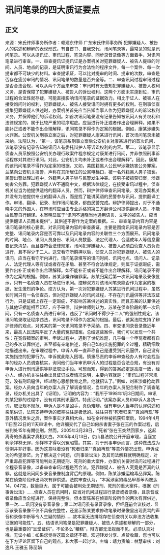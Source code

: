 # 讯问笔录的四大质证要点
## 正文
来源：宋氏律师事务所作者：赖建东律师 广东宋氏律师事务所 犯罪嫌疑人、被告人的供述和辩解的表现形式，有自首书、自我交代、讯问笔录等，最常见的就是讯问笔录。可以从提讯证、审讯过程、笔录内容、同步录音录像等方面着手，对讯问笔录进行审查。一、审查提讯证提讯证是办案机关对犯罪嫌疑人、被告人提审的时间、人员、地点的记录，是证明审讯行为合法性的程序文件，每一个案件、每一次提审都不可缺少的材料。审查提讯证，可以比对提审的时间、提审的次数，审查是否存在疲劳审讯的情况、讯问笔录的数量是否齐全等。二、审查讯问过程审讯过程是否合法合规，可以从两个方面来审查：审讯时有无告知犯罪嫌疑人、被告人权利义务，是否保障了犯罪嫌疑人、被告人的诉讼权利。这两个方面未实施到位，审讯过程的合法性就存疑，可能直接影响讯问笔录的证据效力。相比于证人、被害人在接受询问时的权利，犯罪嫌疑人、被告人接受讯问时拥有更多的权利。在刑事侦查搜集犯罪嫌疑人供述时，办案机关首先应当告知当事人作为犯罪嫌疑人的诉讼权利义务，并保障他们的诉讼权利。如首次讯问笔录没有记录告知被讯问人有关权利和法律规定的，属于比较严重的程序瑕疵。应当进行补正或者作出合理解释。如果不能补正或者不能作出合理解释，讯问笔录不得作为定案的根据。例如，康某涉嫌失火罪案。公安机关刑事立案之后，对犯罪嫌疑人康某进行讯问，首次讯问笔录未被采纳。法院认为，“第一，该笔录系刑事立案后公安机关对康某进行的首次讯问，该笔录没有记录告知被讯问人有委托辩护人等诉讼权利的内容。第二，该笔录显示侦查人员系按照公安机关办理行政案件程序规定对康某进行讯问，并非依照刑事诉讼程序对其进行讯问。对此，公安机关均未补正或者作出合理解释”。因此，康某的该讯问笔录不得作为定案的根据。又如，美国籍黑人公民W涉嫌妨害公务罪案。兰某向公安机关报警，声称在其所居住的公寓电梯口，被一名外籍黑人男子猥亵。民警出警处理过程中，外籍黑人男子W与民警发生冲突。该男子被抓获归案，涉嫌妨害公务罪。犯罪嫌疑人W不通晓中文，根据法律规定，在接受审讯过程中，侦查机关应当为他提供适格的翻译人员。然而，辩护律师审查讯问笔录，发现办案机关并没有为他提供专业的翻译人员，而是找了能讲英语的民警参与讯问，提供翻译工作。审讯、翻译、记录、制作讯问笔录，都由民警完成。辩护律师提出，对于不通晓中文的外国人，在审讯时应当由专业适格的第三方翻译公司提供翻译人员，不能由民警自行翻译。本案明显属于“讯问不通晓当地通用语言、文字的被告人，应当提供翻译人员而未提供”，其供述不得作为定案的根据。三、审查笔录内容内容是讯问笔录的核心要素，对讯问笔录内容的审查质证，主要是围绕讯问笔录内容是否完整、讯问笔录内容是否可靠以及讯问笔录内容的关联性三个方面展开。讯问笔录的时间、地点、讯问人员身份、讯问人员数量、法定代理人、合适成年人等信息需要记录清楚，而且要符合法律规定。讯问犯罪嫌疑人、被告人必须由侦查人员负责进行，且不得少于二人。送交看守所羁押以后，侦查人员对犯罪嫌疑人、被告人的讯问，应当在看守所内进行。讯问笔录填写的讯问时间、讯问地点、讯问人、记录人、法定代理人等有误或者存在矛盾、甚至不符合法律规定，则属于证据瑕疵，需要作出补正或者作出合理解释。如不能补正或者不能作出合理解释，讯问笔录不得作为定案的根据。例如，苏某涉嫌诈骗罪案。苏某归案后第一次讯问笔录及录像显示，只有一名侦查人员在场进行讯问。控辩双方对该讯问笔录能否作为定案的根据，发生激烈的争论。控方认为，第一次对犯罪嫌疑人苏某进行讯问过程中，虽然长时间只有一名侦查员，但对犯罪嫌疑人的讯问过程，不存在刑讯逼供等非法取证行为，只是证据上存在一定瑕疵，不影响苏某供述的真实性，而且苏某的认罪供述与其他证据能相互印证，应予采信。辩护律师则认为，苏某在侦查阶段的第一次讯问，只有一名侦查人员进行审讯，违反了“讯问时不得少于二人”的强制性规定，该讯问笔录取证程序违法，讯问笔录不得作为定案的根据。最后，该案法院支持了辩护律师的观点，对苏某的第一次讯问笔录不予采纳。四、审查讯问录音录像近年来，最高人民法院平反了大量的冤假错案。总结这些案件，我们可以发现一个共性：在冤假错案的审判、申诉过程中，遇到了世纪难题，几乎每一个申冤者都有自己的多次认罪供述，甚至都有亲笔供述，将自己如何实施犯罪的全过程，精确细致地描述出来。在审理过程中，申诉人却一直声称自己是遭受到刑讯逼供，自己没有实施指控的犯罪行为。申诉就此陷入困境。慎重尽责的申诉审查经办人有时会找当年的经办人员调查核实，询问他们当年审讯申诉人的过程是否合法合规，有没有对申诉人进行刑讯逼供等非法取证手段。可想而知，得到的答案必定是高度一致，经办人、经办机关往往会出具证词或者情况说明，主要内容就是：“审讯过程非常规范，没有刑讯逼供，经过耐心思想教育之后，他就招认了。”例如，刘某涉嫌抢劫罪案。经办人员向当年的办案人员了解调查情况，当年的办案人员配合制作了调查笔录，经办机关出具了《证明》，证明的内容为：“我所于1998年1月3日期间，审讯刘某犯罪的过程中，没有对其刑讯逼供。特此证明。”该案办案人员和申诉人各执一词，取证规不规范、申诉人是不是凶手，真伪难辨。但有申诉人当年的认罪供述和亲笔供词，法院支持申诉的概率往往是极低的。往往只有“死者归来”“真凶再现”等意外情况发生之后，案件事实才真相大白。如在佘祥林被抓获归案后，1994年4月11日至22日的11天审讯中，他详细交代了自己如何杀害妻子张在玉的作案过程，后被判处15年有期徒刑。然而，2005年3月28日，“死者”张在玉突然回家乡，这起离奇的杀妻案才真相大白。2005年4月13日，京山县法院公开开庭审理，当庭宣判佘祥林无罪，佘祥林才得以沉冤昭雪。其实，对于刑事申诉而言，这种做法成为惯例并非好事。因为这意味着没有“死者归来”“真凶再现”等意外情况出现，申诉成功的希望渺茫。为了解决这个问题，《刑事诉讼法》及其司法解释就明确规定，对严重毒品犯罪等可能判处无期徒刑、死刑的重大案件，办案机关要对讯问过程进行全程录音录像，以备审查审讯过程是否合法，犯罪嫌疑人、被告人究竟是否真的认罪。这就是讯问同步录音录像制度背后的原理。例如，陈某涉嫌运输毒品罪案。陈某在侦查阶段作出两次有罪供述。法院审查认为，“本案涉案的毒品甲基苯丙胺达14，047克，数量巨大，属于可能会被判处无期徒刑、死刑的重大案件，根据《刑事诉讼法》……侦查人员在讯问时，应当对讯问过程进行录音或者录像，且录音或者录像应当全程进行，保持完整性。但本案陈某在侦查阶段所作的两次有罪供述，第一次……讯问没有录音录像；第二次讯问虽有录音录像，但经庭前会议核对，显示该录音录像不仅不具备完整性，还显示陈某要求修改笔录时录像里出现责骂的声音和录像中断等令人生疑的情形……故本案无法排除存在侦查机关以非法方法收集证据的可能性”。五、结语讯问笔录是犯罪嫌疑人、被告人供述和辩解的一部分，也是最重要的“呈堂证供”，不论多么“糟糕”，辩方都无法视而不见，必须认真对待。无讼小编：如果您觉得这篇文章还不错，欢迎转发分享、点赞收藏，您也可以在下方评论区留下自己的观点，和大家一起讨论。主编：靖力责编：林慧审核：刘逸凡 王雅玉 陈丽娟 